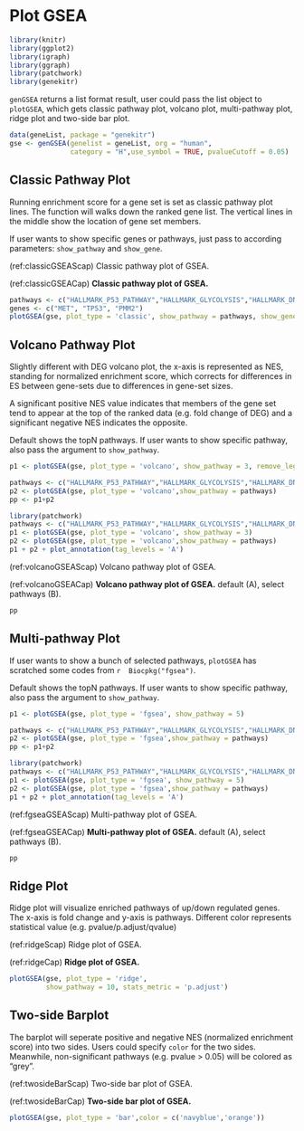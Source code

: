 # Plot GSEA {#plot-gsea}

```r
library(knitr)
library(ggplot2)
library(igraph)
library(ggraph)
library(patchwork)
library(genekitr)
```

`genGSEA` returns a list format result, user could pass the list object to `plotGSEA`, which gets classic pathway plot, volcano plot, multi-pathway plot, ridge plot and two-side bar plot.

```r
data(geneList, package = "genekitr")
gse <- genGSEA(genelist = geneList, org = "human",
               category = "H",use_symbol = TRUE, pvalueCutoff = 0.05)
```

## Classic Pathway Plot

Running enrichment score for a gene set is set as classic pathway plot lines. The function will walks down the ranked gene list. The vertical lines in the middle show the location of gene set members.

If user wants to show specific genes or pathways, just pass to according parameters: `show_pathway` and `show_gene`.

(ref:classicGSEAScap) Classic pathway plot of GSEA.

(ref:classicGSEACap) **Classic pathway plot of GSEA.** 

```r
pathways <- c("HALLMARK_P53_PATHWAY","HALLMARK_GLYCOLYSIS","HALLMARK_DNA_REPAIR")
genes <- c("MET", "TP53", "PMM2")
plotGSEA(gse, plot_type = 'classic', show_pathway = pathways, show_gene = genes)
```

## Volcano Pathway Plot

Slightly different with DEG volcano plot, the x-axis is represented as NES, standing for normalized enrichment score, which corrects for differences in ES between gene-sets due to differences in gene-set sizes.

A significant positive NES value indicates that members of the gene set tend to appear at the top of the ranked data (e.g. fold change of DEG) and a significant negative NES indicates the opposite.

Default shows the topN pathways. If user wants to show specific pathway, also pass the argument to `show_pathway`.

```r
p1 <- plotGSEA(gse, plot_type = 'volcano', show_pathway = 3, remove_legend = T)

pathways <- c("HALLMARK_P53_PATHWAY","HALLMARK_GLYCOLYSIS","HALLMARK_DNA_REPAIR")
p2 <- plotGSEA(gse, plot_type = 'volcano',show_pathway = pathways)
pp <- p1+p2
```

```r
library(patchwork)
pathways <- c("HALLMARK_P53_PATHWAY","HALLMARK_GLYCOLYSIS","HALLMARK_DNA_REPAIR")
p1 <- plotGSEA(gse, plot_type = 'volcano', show_pathway = 3)
p2 <- plotGSEA(gse, plot_type = 'volcano',show_pathway = pathways)
p1 + p2 + plot_annotation(tag_levels = 'A')
```

(ref:volcanoGSEAScap) Volcano pathway plot of GSEA.

(ref:volcanoGSEACap) **Volcano pathway plot of GSEA.** default (A), select pathways (B).

```r
pp
```

## Multi-pathway Plot

If user wants to show a bunch of selected pathways, `plotGSEA` has scratched some codes from `r  Biocpkg("fgsea")`.

Default shows the topN pathways. If user wants to show specific pathway, also pass the argument to `show_pathway`.

```r
p1 <- plotGSEA(gse, plot_type = 'fgsea', show_pathway = 5)

pathways <- c("HALLMARK_P53_PATHWAY","HALLMARK_GLYCOLYSIS","HALLMARK_DNA_REPAIR")
p2 <- plotGSEA(gse, plot_type = 'fgsea',show_pathway = pathways)
pp <- p1+p2
```

```r
library(patchwork)
pathways <- c("HALLMARK_P53_PATHWAY","HALLMARK_GLYCOLYSIS","HALLMARK_DNA_REPAIR")
p1 <- plotGSEA(gse, plot_type = 'fgsea', show_pathway = 5)
p2 <- plotGSEA(gse, plot_type = 'fgsea',show_pathway = pathways)
p1 + p2 + plot_annotation(tag_levels = 'A')
```

(ref:fgseaGSEAScap) Multi-pathway plot of GSEA.

(ref:fgseaGSEACap) **Multi-pathway plot of GSEA.** default (A), select pathways (B).

```r
pp
```

## Ridge Plot

Ridge plot will visualize enriched pathways of up/down regulated genes. The x-axis is fold change and y-axis is pathways. Different color represents statistical value (e.g. pvalue/p.adjust/qvalue)

(ref:ridgeScap) Ridge plot of GSEA.

(ref:ridgeCap) **Ridge plot of GSEA.** 

```r
plotGSEA(gse, plot_type = 'ridge', 
         show_pathway = 10, stats_metric = 'p.adjust')
```

## Two-side Barplot

The barplot will seperate positive and negative NES (normalized enrichment score) into two sides. Users could specify `color` for the two sides. Meanwhile, non-significant pathways (e.g. pvalue > 0.05) will be colored as "grey".

(ref:twosideBarScap) Two-side bar plot of GSEA.

(ref:twosideBarCap) **Two-side bar plot of GSEA.** 

```r
plotGSEA(gse, plot_type = 'bar',color = c('navyblue','orange'))
```



